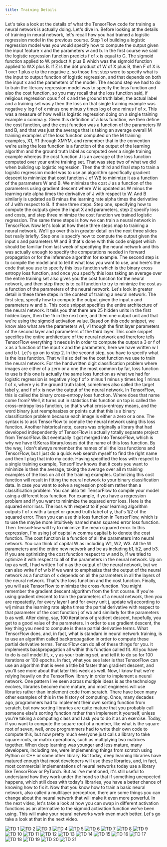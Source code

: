 ```yaml
---
title: Training Details
---
```



Let's take a look at the details of what the TensorFlow code for training a neural network is actually doing. Let's dive in. Before looking at the details of training in neural network, let's recall how you had trained a logistic regression model in the previous course. Step 1 of building a logistic regression model was you would specify how to compute the output given the input feature x and the parameters w and b. In the first course we said the logistic regression function predicts f of x is equal to G. The sigmoid function applied to W. product X plus B which was the sigmoid function applied to W.X plus B. If Z is the dot product of W of X plus B, then F of X is 1 over 1 plus e to the negative z, so those first step were to specify what is the input to output function of logistic regression, and that depends on both the input x and the parameters of the model. The second step we had to do to train the literacy regression model was to specify the loss function and also the cost function, so you may recall that the loss function said, if religious regression opus f of x and the ground truth label, the actual label and a training set was y then the loss on that single training example was negative y log f of x minus one minus y times log of one minus f of x. This was a measure of how well is logistic regression doing on a single training example x comma y. Given this definition of a loss function, we then define the cost function, and the cost function was a function of the parameters W and B, and that was just the average that is taking an average overall M training examples of the loss function computed on the M training examples, X1, Y1 through XMYM, and remember that in the convention we're using the loss function is a function of the output of the learning algorithm and the ground truth label as computed over a single training example whereas the cost function J is an average of the loss function computed over your entire training set. That was step two of what we did when building up logistic regression. Then the third and final step to train a logistic regression model was to use an algorithm specifically gradient descent to minimize that cost function J of WB to minimize it as a function of the parameters W and B. We minimize the cost J as a function of the parameters using gradient descent where W is updated as W minus the learning rate alpha times the derivative of J with respect to W. And B similarly is updated as B minus the learning rate alpha times the derivative of J with respect to B. If these three steps. Step one, specifying how to compute the outputs given the input X and parameters, step 2 specify loss and costs, and step three minimize the cost function we trained logistic regression. The same three steps is how we can train a neural network in TensorFlow. Now let's look at how these three steps map to training a neural network. We'll go over this in greater detail on the next three slides but really briefly. Step one is specify how to compute the output given the input x and parameters W and B that's done with this code snippet which should be familiar from last week of specifying the neural network and this was actually enough to specify the computations needed in forward propagation or for the inference algorithm for example. The second step is to compile the model and to tell it what loss you want to use, and here's the code that you use to specify this loss function which is the binary cross entropy loss function, and once you specify this loss taking an average over the entire training set also gives you the cost function for the neural network, and then step three is to call function to try to minimize the cost as a function of the parameters of the neural network. Let's look in greater detail in these three steps in the context of training a neural network. The first step, specify how to compute the output given the input x and parameters w and b. This code snippet specifies the entire architecture of the neural network. It tells you that there are 25 hidden units in the first hidden layer, then the 15 in the next one, and then one output unit and that we're using the sigmoid activation value. Based on this code snippet, we know also what are the parameters w1, v1 though the first layer parameters of the second layer and parameters of the third layer. This code snippet specifies the entire architecture of the neural network and therefore tells TensorFlow everything it needs in In order to compute the output a 3 or f of x as a function of the input x and the parameters, here we have written w l and b l. Let's go on to step 2. In the second step, you have to specify what is the loss function. That will also define the cost function we use to train the neural network. For the handwritten digit classification problem where images are either of a zero or a one the most common by far, loss function to use is this one is actually the same loss function as what we had for logistic regression is negative y log f of x minus 1 minus y times log 1 minus f of x, where y is the ground truth label, sometimes also called the target label y, and f of x is now the output of the neural network. In TensorFlow, this is called the binary cross-entropy loss function. Where does that name come from? Well, it turns out in statistics this function on top is called the cross-entropy loss function, so that's what cross-entropy means, and the word binary just reemphasizes or points out that this is a binary classification problem because each image is either a zero or a one. The syntax is to ask TensorFlow to compile the neural network using this loss function. Another historical note, carers was originally a library that had developed independently of TensorFlow is actually totally separate project from TensorFlow. But eventually it got merged into TensorFlow, which is why we have tf.Keras library.losses dot the name of this loss function. By the way, I don't always remember the names of all the loss functions and TensorFlow, but I just do a quick web search myself to find the right name and then I plug that into my code. Having specified the loss with respect to a single training example, TensorFlow knows that it costs you want to minimize is then the average, taking the average over all m training examples of the loss on all of the training examples. Optimizing this cost function will result in fitting the neural network to your binary classification data. In case you want to solve a regression problem rather than a classification problem. You can also tell TensorFlow to compile your model using a different loss function. For example, if you have a regression problem and if you want to minimize the squared error loss. Here is the squared error loss. The loss with respect to if your learning algorithm outputs f of x with a target or ground truth label of y, that's 1/2 of the squared error. Then you can use this loss function in TensorFlow, which is to use the maybe more intuitively named mean squared error loss function. Then TensorFlow will try to minimize the mean squared error. In this expression, I'm using j of capital w comma capital b to denote the cost function. The cost function is a function of all the parameters into neural network. You can think of capital W as including W1, W2, W3. All the W parameters and the entire new network and be as including b1, b2, and b3. If you are optimizing the cost function respect to w and b, if we tried to optimize it with respect to all of the parameters in the neural network. Up on top as well, I had written f of x as the output of the neural network, but we can also write f of w b if we want to emphasize that the output of the neural network as a function of x depends on all the parameters in all the layers of the neural network. That's the loss function and the cost function. Finally, you will ask TensorFlow to minimize the cross-function. You might remember the gradient descent algorithm from the first course. If you're using gradient descent to train the parameters of a neural network, then you are repeatedly, for every layer l and for every unit j, update wlj according to wlj minus the learning rate alpha times the partial derivative with respect to that parameter of the cost function j of wb and similarly for the parameters b as well. After doing, say, 100 iterations of gradient descent, hopefully, you get to a good value of the parameters. In order to use gradient descent, the key thing you need to compute is these partial derivative terms. What TensorFlow does, and, in fact, what is standard in neural network training, is to use an algorithm called backpropagation in order to compute these partial derivative terms. TensorFlow can do all of these things for you. It implements backpropagation all within this function called fit. All you have to do is call model.fit, x, y as your training set, and tell it to do so for 100 iterations or 100 epochs. In fact, what you see later is that TensorFlow can use an algorithm that is even a little bit faster than gradient descent, and you'll see more about that later this week as well. Now, I know that we're relying heavily on the TensorFlow library in order to implement a neural network. One pattern I've seen across multiple ideas is as the technology evolves, libraries become more mature, and most engineers will use libraries rather than implement code from scratch. There have been many other examples of this in the history of computing. Once, many decades ago, programmers had to implement their own sorting function from scratch, but now sorting libraries are quite mature that you probably call someone else's sorting function rather than implement it yourself, unless you're taking a computing class and I ask you to do it as an exercise. Today, if you want to compute the square root of a number, like what is the square root of seven, well, once programmers had to write their own code to compute this, but now pretty much everyone just calls a library to take square roots, or matrix operations, such as multiplying two matrices together. When deep learning was younger and less mature, many developers, including me, were implementing things from scratch using Python or C++ or some other library. But today, deep learning libraries have matured enough that most developers will use these libraries, and, in fact, most commercial implementations of neural networks today use a library like TensorFlow or PyTorch. But as I've mentioned, it's still useful to understand how they work under the hood so that if something unexpected happens, which still does with today's libraries, you have a better chance of knowing how to fix it. Now that you know how to train a basic neural network, also called a multilayer perceptron, there are some things you can change about the neural network that will make it even more powerful. In the next video, let's take a look at how you can swap in different activation functions as an alternative to the sigmoid activation function we've been using. This will make your neural networks work even much better. Let's go take a look at that in the next video.

![TD 1](/Algs/NNT/TD%20(1).png)
![TD 2](/Algs/NNT/TD%20(2).png)
![TD 3](/Algs/NNT/TD%20(3).png)
![TD 4](/Algs/NNT/TD%20(4).png)
![TD 5](/Algs/NNT/TD%20(5).png)
![TD 6](/Algs/NNT/TD%20(6).png)
![TD 7](/Algs/NNT/TD%20(7).png)
![TD 8](/Algs/NNT/TD%20(8).png)
![TD 9](/Algs/NNT/TD%20(9).png)
![TD 10](/Algs/NNT/TD%20(10).png)
![TD 11](/Algs/NNT/TD%20(11).png)
![TD 12](/Algs/NNT/TD%20(12).png)
![TD 13](/Algs/NNT/TD%20(13).png)
![TD 14](/Algs/NNT/TD%20(14).png)
![TD 15](/Algs/NNT/TD%20(15).png)
![TD 16](/Algs/NNT/TD%20(16).png)
![TD 17](/Algs/NNT/TD%20(17).png)
![TD 18](/Algs/NNT/TD%20(18).png)
![TD 19](/Algs/NNT/TD%20(19).png)
![TD 20](/Algs/NNT/TD%20(20).png)
![TD 21](/Algs/NNT/TD%20(21).png)